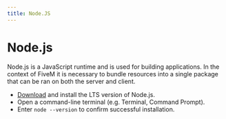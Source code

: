 ```yaml
---
title: Node.JS
---
```


# Node.js

Node.js is a JavaScript runtime and is used for building applications. In the context of FiveM it is necessary to bundle resources into a single package that can be ran on both the server and client.

- [Download](https://nodejs.org) and install the LTS version of Node.js.
- Open a command-line terminal (e.g. Terminal, Command Prompt).
- Enter `node --version` to confirm successful installation.
